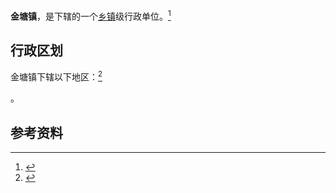 {{中国乡级行政区|42/12/23/106/000}}

'''金塘镇'''，是{{PRC admin/fullname|42/12/23/106/000|3}}下辖的一个[[乡镇|乡镇]]级行政单位。<ref>{{PRC admin/ref sgc|{{PRC admin/parent|42/12/23/106/000}}}}</ref>

== 行政区划 ==

金塘镇下辖以下地区：<ref>{{PRC admin/ref sgc|42/12/23/106/000}}</ref>

{{PRC admin/children|42/12/23/106/000}}。

== 参考资料 ==

{{reflist}}

{{行政区划小作品}}
{{PRC admin/navcat|42/12/23/106/000}}
